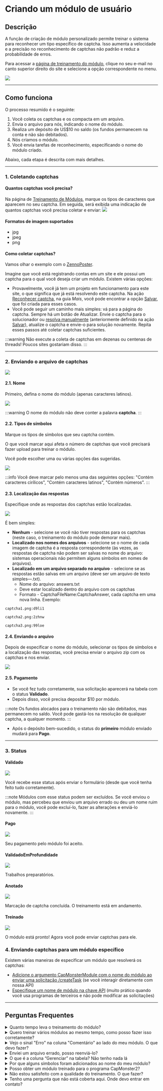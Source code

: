﻿---
sidebar_label: Criando um módulo de usuário
---


<ArticleHead slug="api/user-module" />

# Criando um módulo de usuário


## Descrição

A função de criação de módulo personalizado permite treinar o sistema para reconhecer um tipo específico de captcha. Isso aumenta a velocidade e a precisão no reconhecimento de captchas não padrão e reduz a probabilidade de erros.

Para acessar a [página de treinamento do módulo](https://capmonster.cloud/UserModules), clique no seu e-mail no canto superior direito do site e selecione a opção correspondente no menu.

![](./images/user-module/834ccbf9-f439-4b1b-8cab-42ed3dbc055c.png)


---

## Como funciona

O processo resumido é o seguinte:

1. Você coleta os captchas e os compacta em um arquivo.
2. Envia o arquivo para nós, indicando o nome do módulo.
3. Realiza um depósito de US$10 no saldo (os fundos permanecem na conta e não são debitados).
4. Nós criamos o módulo.
5. Você envia tarefas de reconhecimento, especificando o nome do módulo criado.

Abaixo, cada etapa é descrita com mais detalhes.

---

### 1. Coletando captchas

#### Quantos captchas você precisa?

Na página de [Treinamento de Módulos](https://capmonster.cloud/UserModules), marque os tipos de caracteres que aparecem no seu captcha. Em seguida, será exibida uma indicação de quantos captchas você precisa coletar e enviar:
![](./images/user-module/module-name.png)

#### Formatos de imagem suportados

- jpg
- jpeg
- png

#### Como coletar captchas?

Vamos olhar o exemplo com o [ZennoPoster](https://zennolab.atlassian.net/wiki/spaces/EN/pages/924581921/ZennoPoster).

Imagine que você está registrando contas em um site e ele possui um captcha para o qual você deseja criar um módulo. Existem várias opções:

- Provavelmente, você já tem um projeto em funcionamento para este site, o que significa que já está resolvendo este captcha. Na ação [Reconhecer captcha](https://zennolab.atlassian.net/wiki/spaces/EN/pages/924582077/Recognize+captcha), na guia *Mais*, você pode encontrar a opção [Salvar](https://zennolab.atlassian.net/wiki/spaces/EN/pages/924582077/Recognize+captcha#Saving), que foi criada para esses casos.
- Você pode seguir um caminho mais simples: vá para a página do captcha. Sempre há um botão de Atualizar. Envie o captcha para o solucionador ou [resolva manualmente](https://zennolab.atlassian.net/wiki/spaces/EN/pages/924484621/Entering+captchas+manually) (anteriormente definido na ação [Salvar](https://zennolab.atlassian.net/wiki/spaces/EN/pages/924582077/Recognize+captcha#Saving)), atualize o captcha e envie-o para solução novamente. Repita esses passos até coletar captchas suficientes.

:::warning
Não execute a coleta de captchas em dezenas ou centenas de threads! Poucos sites gostariam disso.
:::

---

### 2. Enviando o arquivo de captchas

![](./images/user-module/a2ba29bd-c910-44cf-9979-ceb143633efd.png)

#### 2.1. Nome

Primeiro, defina o nome do módulo (apenas caracteres latinos).

![](./images/user-module/fed2d879-b494-4b60-a13a-036c693d0951.png)

:::warning
O nome do módulo não deve conter a palavra **captcha**.
:::

#### 2.2. Tipos de símbolos

Marque os tipos de símbolos que seu captcha contém.

O que você marcar aqui afeta o número de captchas que você precisará fazer upload para treinar o módulo.

Você pode escolher uma ou várias opções das sugeridas.

![](./images/user-module/3b39f9e1-d981-41af-842a-a51f4a51a4e0.png)

:::info
Você deve marcar pelo menos uma das seguintes opções: "Contém caracteres cirílicos", "Contém caracteres latinos", "Contém números".
:::

#### 2.3. Localização das respostas

Especifique onde as respostas dos captchas estão localizadas.

![](./images/user-module/markup-location.png)

É bem simples:

- **Nenhum** - selecione se você não tiver respostas para os captchas (neste caso, o treinamento do módulo pode demorar mais).
- **Localizado nos nomes dos arquivos** - selecione se o nome de cada imagem de captcha é a resposta correspondente (às vezes, as respostas de captcha não podem ser salvas no nome do arquivo: sistemas operacionais não permitem alguns símbolos em nomes de arquivos).
- **Localizado em um arquivo separado no arquivo** - selecione se as respostas estão salvas em um arquivo (deve ser um arquivo de texto simples—.txt).
  - Nome do arquivo: answers.txt
  - Deve estar localizado dentro do arquivo com os captchas
  - Formato - CaptchaFileName:CaptchaAnswer, cada captcha em uma nova linha. Exemplo:

```
captcha1.png:d9li1

captcha2.png:2zhnw

captcha3.png:99loe
```

#### 2.4. Enviando o arquivo

Depois de especificar o nome do módulo, selecionar os tipos de símbolos e a localização das respostas, você precisa enviar o arquivo zip com os captchas e nos enviar.

![](./images/user-module/archieve.png)

#### 2.5. Pagamento

- Se você fez tudo corretamente, sua solicitação aparecerá na tabela com o status **Validado**.
- Depois disso, você precisa depositar $10 por módulo.

:::note
Os fundos alocados para o treinamento não são debitados, mas permanecem no saldo. Você pode gastá-los na resolução de qualquer captcha, a qualquer momento.
:::

- Após o depósito bem-sucedido, o status do **primeiro** módulo enviado mudará para **Pago**.

---

### 3. Status

#### Validado

![](./images/user-module/validated.png)

Você recebe esse status após enviar o formulário (desde que você tenha feito tudo corretamente).

:::note
Módulos com esse status podem ser excluídos. Se você enviou o módulo, mas percebeu que enviou um arquivo errado ou deu um nome ruim para o módulo, você pode excluí-lo, fazer as alterações e enviá-lo novamente.
:::

#### Pago

![](./images/user-module/paid.png)

Seu pagamento pelo módulo foi aceito.

#### ValidadoEmProfundidade

![](./images/user-module/ValidatedInDepth.png)

Trabalhos preparatórios.

#### Anotado

![](./images/user-module/Annotated.png)

Marcação de captcha concluída. O treinamento está em andamento.

#### Treinado

![](./images/user-module/trained.png)

O módulo está pronto! Agora você pode enviar captchas para ele.

### 4. Enviando captchas para um módulo específico

Existem várias maneiras de especificar um módulo que resolverá os captchas:

- [Adicione o argumento CapMonsterModule com o nome do módulo ao enviar uma solicitação /createTask](../captchas/image-to-text.mdx) (se você interagir diretamente com nossa API)
- [Especifique um nome de módulo na chave API](module-name.mdx) (muito prático quando você usa programas de terceiros e não pode modificar as solicitações)

---

## Perguntas Frequentes

<details>
    <summary>Quanto tempo leva o treinamento do módulo?</summary>

Geralmente leva um dia.

**Nota:** O treinamento ocorre em dias úteis, de segunda a sexta-feira. Se você enviar uma solicitação na sexta-feira, o treinamento será concluído no início da próxima semana.

</details>

<details>
    <summary>Quero treinar vários módulos ao mesmo tempo, como posso fazer isso corretamente?</summary>

O algoritmo é simples: você apenas faz upload do arquivo de captchas e paga por ele. Depois, você faz upload do segundo arquivo e paga por ele. Você faz isso para todos os arquivos.

O treinamento leva um dia por módulo.

</details>

<details>
    <summary>Vejo o sinal "Erro" na coluna "Comentário" ao lado do meu módulo. O que devo fazer?</summary>

![](./images/user-module/Error.png)

Não entre em pânico![(wink)](./images/user-module/Aspose.Words.aac7548a-0b79-486d-96ce-e145c7faf5a6.015.png) Apenas espere um pouco.

Se nada mudar em um dia, [entre em contato com o suporte](https://helpdesk.zennolab.com) e nós definitivamente o ajudaremos.

</details>

<details>
    <summary>Enviei um arquivo errado, posso reenviá-lo?</summary>

Se você não pagou pelo módulo e ele tem o status **Validado**, você pode excluí-lo. Você pode encontrar mais informações na descrição do status **Validado**.

</details>

<details>
    <summary>O que é a coluna “Gerenciar” na tabela? Não tenho nada lá</summary>

Você verá o botão "Excluir" nesta coluna. Mas ele só está disponível para os módulos com o status **Validado**.

Para módulos com outros status, essa coluna permanece vazia.

</details>

<details>
    <summary>Por que alguns símbolos foram adicionados ao nome do meu módulo?</summary>

Isso é feito para tornar o nome do módulo único. Alguns usuários do sistema podem escolher o mesmo nome para seu módulo

</details>

<details>
    <summary>Posso obter um módulo treinado para o programa CapMonster2?</summary>

Não. O módulo treinado está disponível apenas no CapMonster.Cloud.

</details>

<details>
    <summary>Não estou satisfeito com a qualidade do treinamento. O que fazer?</summary>

Por favor, [entre em contato com nosso serviço de suporte](https://helpdesk.zennolab.com/).

</details>

<details>
    <summary>Tenho uma pergunta que não está coberta aqui. Onde devo entrar em contato?</summary>

Por favor, [entre em contato com nosso serviço de suporte](https://helpdesk.zennolab.com/).

</details>